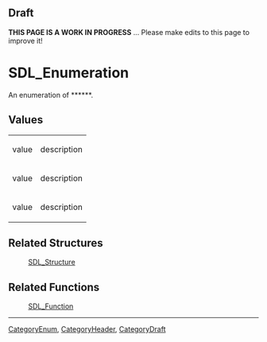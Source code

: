 <!-- acl All:read -->
== Draft ==

'''THIS PAGE IS A WORK IN PROGRESS''' ... Please make edits to this page to improve it!



<!-- #*^*^*^*^*See https://wiki.libsdl.org/SGEnumerations for details on editing this page*^*^*^*^* -->


= SDL_Enumeration =
An enumeration of ******.

<!-- #Replace SDL_Enumeration with the name of the enum and ****** with a brief description of the enum according to the Style Guide, then delete this comment. -->




== Values ==
{|
|value
|description
|-
|value
|description
|-
|value
|description
|}

<!-- #Fill in the above table per the Style Guide, then delete this comment. -->



== Related Structures ==
:[[SDL_Structure]] 
<!-- #Remove this section if empty -->

== Related Functions ==
:[[SDL_Function]]
<!-- #Remove this section if empty -->

----
[[CategoryEnum]], [[CategoryHeader]], [[CategoryDraft]]
<!-- #See the Style Guide for instructions on editing the footer. -->
